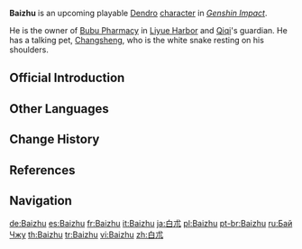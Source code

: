{{CharacterTabs}}
{{Stub}}
{{Upcoming}}
{{Character Infobox
|image            = <gallery>
Character Baizhu Card.png|Card
Character Baizhu Full Wish.png|Wish
Character Baizhu Game.png|In-Game
</gallery>
|type             = Upcoming <!--Playable Character Information-->
|quality          = 
|weapon           = 
|element          = Dendro

|name             = Baizhu <!--Character Information-->
|birthday         = 
|constellation    = Lagenaria
|region           = Liyue
|affiliation      = Bubu Pharmacy
|dish             = 
|obtain           = 
|releaseDate      = 

|title            = Beyond Mortality <!--Titles-->
|title2           = Owner of Bubu Pharmacy

|voiceEN          = [[imdb:nm2257743|Sean Durrie]]<ref>YouTube: [https://youtu.be/DXcQSUZuOKk The Exquisite Night Chimes Cutscene Animation: "A Brilliant Banquet of Music"] (Video Description)</ref>
|voiceCN          = [https://zh.moegirl.org.cn/秦且歌 Qin Qiege ({{zh|秦且歌}})]<ref>Bilibili: [https://www.bilibili.com/video/BV1Nr4y1Y7V5 Age of Flowing Hues] (Video Description)</ref>
|voiceJP          = {{w|Kōji Yusa|Yusa Koji ({{ja|遊佐 浩二}})}}<ref>Twitter: [https://twitter.com/genshin_7/status/1291679819936096256 JP VA Announcement]</ref>
|voiceKR          = {{w|ko:이호산|Lee Hosan ({{ko|이호산}})}}<ref name="Exquisite Night Chimes KR">YouTube: [https://youtu.be/128JjBeMQDA {{ko|원신 | 선율이 흐르는 밤 이벤트 컷신-「무지갯빛 선율과 등불의 연회」}}] (Video Description)</ref>
}}
'''Baizhu''' {{Lang|zh=白术|zh_rm=Báizhú}} is an upcoming playable [[Dendro]] [[character]] in ''[[Genshin Impact]]''.

He is the owner of [[Bubu Pharmacy]] in [[Liyue Harbor]] and [[Qiqi]]'s guardian. He has a talking pet, [[Changsheng]], who is the white snake resting on his shoulders.

==Official Introduction==
{{Transclude|Baizhu/Lore|Official Introduction}}
<!--
==Gameplay Info==
===Ascensions and Stats===
{{Character Ascensions and Stats}}

===Talents===
{{Talent Table}}

====Talent Upgrade====
{{Talent Upgrade}}

===Constellation===
{{Constellation Table}}

==Availability==
===Event Wishes===
{{Featured}}
-->
==Other Languages==
{{Other Languages
|default_hidden = 1
|en      = Baizhu
|zhs     = 白术
|zhs_rm  = Báizhú
|zht     = 白朮
|zht_rm  = Báizhú
|ja      = {{rubi|白|びゃく|朮|じゅつ}}
|ja_rm   = Byakujutsu
|ko      = {{tt|백출|白朮}}
|ko_rm   = Baekchul
|es      = Baizhu
|fr      = Baizhu
|ru      = Бай Чжу
|th      = Baizhu
|vi      = Baizhu
|de      = Baizhu
|id      = Baizhu
|pt      = Baizhu
|tr      = Baizhu
|it      = Baizhu
}}

==Change History==
{{Change History|introduced=1.0}}

==References==
{{Reflist|2}}

==Navigation==
{{Character Navbox}}

[[de:Baizhu]]
[[es:Baizhu]]
[[fr:Baizhu]]
[[it:Baizhu]]
[[ja:白朮]]
[[pl:Baizhu]]
[[pt-br:Baizhu]]
[[ru:Бай Чжу]]
[[th:Baizhu]]
[[tr:Baizhu]]
[[vi:Baizhu]]
[[zh:白朮]]